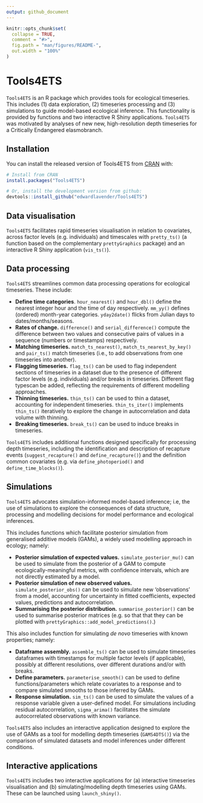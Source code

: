 ```yaml
---
output: github_document
---
```


<!-- README.md is generated from README.Rmd. Please edit that file -->

```r
knitr::opts_chunk$set(
  collapse = TRUE,
  comment = "#>",
  fig.path = "man/figures/README-",
  out.width = "100%"
)
```

# Tools4ETS

<!-- badges: start -->
<!-- badges: end -->

`Tools4ETS` is an R package which provides tools for ecological timeseries. This includes (1) data exploration, (2) timeseries processing and (3) simulations to guide model-based ecological inference. This functionality is provided by functions and two interactive R Shiny applications. `Tools4ETS` was motivated by analyses of new new, high-resolution depth timeseries for a Critically Endangered elasmobranch. 

## Installation

You can install the released version of Tools4ETS from [CRAN](https://CRAN.R-project.org) with:

``` r
# Install from CRAN 
install.packages("Tools4ETS")

# Or, install the development version from github:
devtools::install_github("edwardlavender/Tools4ETS")
```

## Data visualisation

`Tools4ETS` facilitates rapid timeseries visualisation in relation to covariates, across factor levels (e.g. individuals) and timescales with `pretty_ts()` (a function based on the complementary `prettyGraphics` package) and an interactive R Shiny application (`vis_ts()`). 

## Data processing

`Tools4ETS` streamlines common data processing operations for ecological timeseries. These include: 

* **Define time categories**. `hour_nearest()` and `hour_dbl()` define the nearest integer hour and the time of day respectively. `mm_yy()` defines (ordered) month-year categories. `yday2date()` flicks from Julian days to dates/months/seasons. 
* **Rates of change.** `difference()` and `serial_difference()` compute the difference between two values and consecutive pairs of values in a sequence (numbers or timestamps) respectively. 
* **Matching timeseries.** `match_ts_nearest()`, `match_ts_nearest_by_key()` and `pair_ts()` match timeseries (i.e., to add observations from one timeseries into another).  
* **Flagging timeseries.** `flag_ts()` can be used to flag independent sections of timeseries in a dataset due to the presence of different factor levels (e.g. individuals) and/or breaks in timeseries. Different flag typescan be added, reflecting the requirements of different modelling approaches.  
* **Thinning timeseries.** `thin_ts()`  can be used to thin a dataset, accounting for independent timeseries. `thin_ts_iter()` implements `thin_ts()` iteratively to explore the change in autocorrelation and data volume with thinning. 
* **Breaking timeseries.** `break_ts()` can be used to induce breaks in timeseries. 

`Tools4ETS` includes additional functions designed specifically for processing depth timeseries, including the identification and description of recapture events (`suggest_recapture()` and `define_recapture()`) and the definition common covariates (e.g. via `define_photoperiod()` and `define_time_blocks()`).

## Simulations 

`Tools4ETS` advocates simulation-informed model-based inference; i.e, the use of simulations to explore the consequences of data structure, processing and modelling decisions for model performance and ecological inferences. 

This includes functions which facilitate posterior simulation from generalised additive models (GAMs), a widely used modelling approach in ecology; namely:

* **Posterior simulation of expected values.** `simulate_posterior_mu()` can be used to simulate from the posterior of a GAM to compute ecologically-meaningful metrics, with confidence intervals, which are not directly estimated by a model. 
* **Posterior simulation of new observed values.** `simulate_posterior_obs()` can be used to simulate new 'observations' from a model, accounting for uncertainty in fitted coefficients, expected values, predictions and autocorrelation. 
* **Summarising the posterior distribution.** `summarise_posterior()` can be used to summarise posterior matrices (e.g. so that that they can be plotted with `prettyGraphics::add_model_predictions()`.)

This also includes function for simulating _de novo_ timeseries with known properties; namely: 

* **Dataframe assembly.** `assemble_ts()` can be used to simulate timeseries dataframes with timestamps for multiple factor levels (if applicable), possibly at different resolutions, over different durations and/or with breaks. 
* **Define parameters.** `parameterise_smooth()` can be used to define functions/parameters which relate covariates to a response and to compare simulated smooths to those inferred by GAMs.  
* **Response simulation.** `sim_ts()` can be used to simulate the values of a response variable given a user-defined model. For simulations including residual autocorrelation, `sigma_arima()` facilitates the simulate autocorrelated observations with known variance. 

`Tools4ETS` also includes an interactive application designed to explore the use of GAMs as a tool for modelling depth timeseries (`GAMS4DTS()`) via the comparison of simulated datasets and model inferences under different conditions. 

## Interactive applications

`Tools4ETS` includes two interactive applications for (a) interactive timeseries visualisation and (b) simulating/modelling depth timeseries using GAMs. These can be launched using `launch_shiny()`. 
